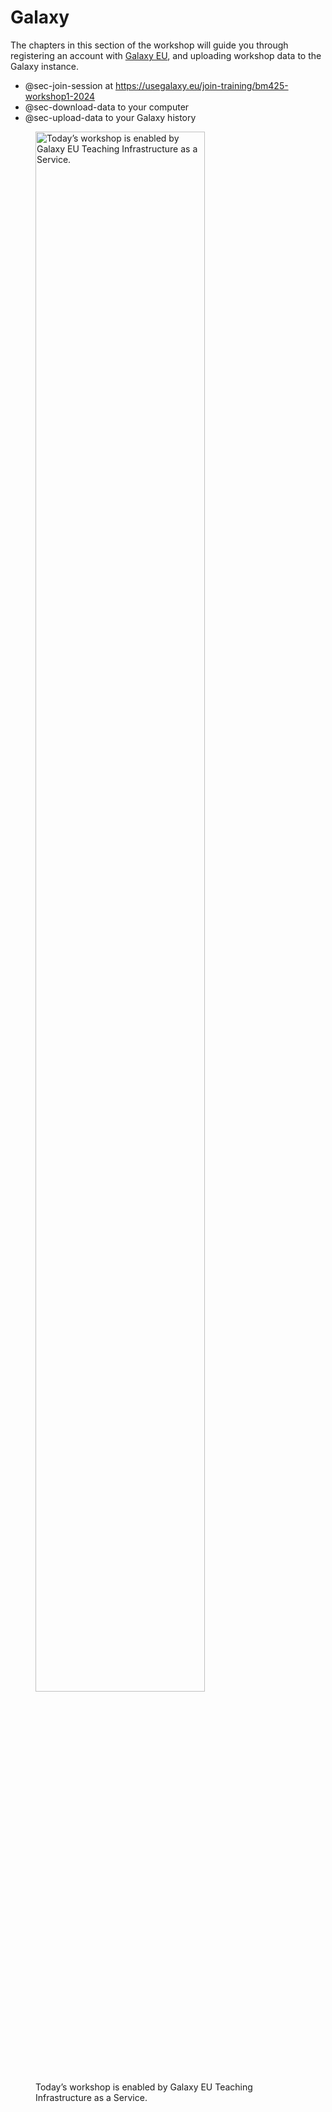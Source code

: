 # Galaxy {#sec-galaxy .unnumbered}

The chapters in this section of the workshop will guide you through registering an account with [Galaxy EU](https://usegalaxy.eu), and uploading workshop data to the Galaxy instance.

- @sec-join-session at [https://usegalaxy.eu/join-training/bm425-workshop1-2024](https://usegalaxy.eu/join-training/bm425-workshop1-2024)
- @sec-download-data to your computer
- @sec-upload-data to your Galaxy history

![Today's workshop is enabled by Galaxy EU Teaching Infrastructure as a Service.](assets/images/tiaas-logo.png){#fig-tiaas-logo fig-alt="Galaxy TIaaS (Teaching Infrastructure as a Service) logo" width="80%"}